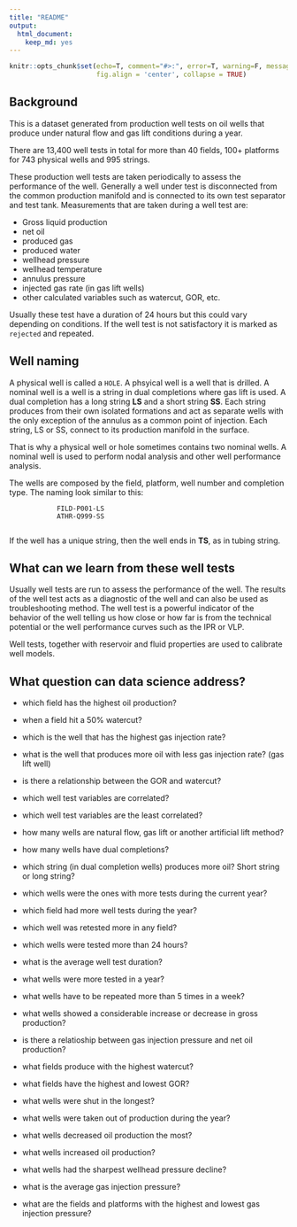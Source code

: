 ```yaml
---
title: "README"
output: 
  html_document: 
    keep_md: yes
---
```


```r
knitr::opts_chunk$set(echo=T, comment="#>:", error=T, warning=F, message = F, 
                      fig.align = 'center', collapse = TRUE)
```

## Background

This is a dataset generated from production well tests on oil wells that produce under natural flow and gas lift conditions during a year.

There are 13,400 well tests in total for more than 40 fields, 100+ platforms for 743 physical wells and 995 strings.

These production well tests are taken periodically to assess the performance of the well. Generally a well under test is disconnected from the common production manifold and is connected to its own test separator and test tank. Measurements that are taken during a well test are:

* Gross liquid production
* net oil
* produced gas
* produced water
* wellhead pressure
* wellhead temperature
* annulus pressure
* injected gas rate (in gas lift wells)
* other calculated variables such as watercut, GOR, etc.

Usually these test have a duration of 24 hours but this could vary depending on conditions.
If the well test is not satisfactory it is marked as `rejected` and repeated.


## Well naming
A physical well is called a `HOLE`. A phsyical well is a well that is drilled. A nominal well is a well is a string in dual completions where gas lift is used. A dual completion has a long string **LS** and a short string **SS**. Each string produces from their own isolated formations and act as separate wells with the only exception of the annulus as a common point of injection. Each string, LS or SS, connect to its production manifold in the surface.

That is why a physical well or hole sometimes contains two nominal wells. A nominal well is used to perform nodal analysis and other well performance analysis.

The wells are composed by the field, platform, well number and completion type. The naming look similar to this:

                FILD-P001-LS
                ATHR-Q999-SS
                
If the well has a unique string, then the well ends in **TS**, as in tubing string.


## What can we learn from these well tests
Usually well tests are run to assess the performance of the well. The results of the well test acts as a diagnostic of the well and can also be used as troubleshooting method. The well test is a powerful indicator of the behavior of the well telling us how close or how far is from the technical potential or the well performance curves such as the IPR or VLP.

Well tests, together with reservoir and fluid properties are used to calibrate well models.



## What question can data science address?

* which field has the highest oil production?

* when a field hit a 50% watercut?

* which is the well that has the highest gas injection rate?

* what is the well that produces more oil with less gas injection rate? (gas lift well)

* is there a relationship between the GOR and watercut?

* which well test variables are correlated?

* which well test variables are the least correlated?

* how many wells are natural flow, gas lift or another artificial lift method?

* how many wells have dual completions?

* which string (in dual completion wells) produces more oil? Short string or long string?

* which wells were the ones with more tests during the current year?

* which field had more well tests during the year?

* which well was retested more in any field?

* which wells were tested more than 24 hours?

* what is the average well test duration?

* what wells were more tested in a year?

* what wells have to be repeated more than 5 times in a week?

* what wells showed a considerable increase or decrease in gross production?

* is there a relatioship between gas injection pressure and net oil production?

* what fields produce with the highest watercut?

* what fields have the highest and lowest GOR?

* what wells were shut in the longest?

* what wells were taken out of production during the year?

* what wells decreased oil production the most?

* what wells increased oil production?

* what wells had the sharpest wellhead pressure decline?

* what is the average gas injection pressure?

* what are the fields and platforms with the highest and lowest gas injection pressure?

